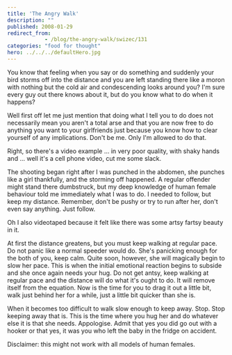 ```yaml
---
title: 'The Angry Walk'
description: ""
published: 2008-01-29
redirect_from: 
            - /blog/the-angry-walk/swizec/131
categories: "food for thought"
hero: ../../../defaultHero.jpg
---
```

You know that feeling when you say or do something and suddenly your bird storms off into the distance and you are left standing there like a moron with nothing but the cold air and condescending looks around you? I&#x27;m sure every guy out there knows about it, but do you know what to do when it happens?

Well first off let me just mention that doing what I tell you to do does not necessarily mean you aren&#x27;t a total arse and that you are now free to do anything you want to your girlfriends just because you know how to clear yourself of any implications. Don&#x27;t be me. Only I&#x27;m allowed to do that.

Right, so there&#x27;s a video example ... in very poor quality, with shaky hands and ... well it&#x27;s a cell phone video, cut me some slack.

The shooting began right after I was punched in the abdomen, she punches like a girl thankfully, and the storming off happened. A regular offender might stand there dumbstruck, but my deep knowledge of human female behaviour told me immediately what I was to do. I needed to follow, but keep my distance. Remember, don&#x27;t be pushy or try to run after her, don&#x27;t even say anything. Just follow.

Oh I also videotaped because it felt like there was some artsy fartsy beauty in it.

At first the distance greatens, but you must keep walking at regular pace. Do not panic like a normal speeder would do. She&#x27;s panicking enough for the both of you, keep calm. Quite soon, however, she will magically begin to slow her pace. This is when the initial emotional reaction begins to subside and she once again needs your hug. Do not get antsy, keep walking at regular pace and the distance will do what it&#x27;s ought to do. It will remove itself from the equation. Now is the time for you to drag it out a little bit, walk just behind her for a while, just a little bit quicker than she is.

When it becomes too difficult to walk slow enough to keep away. Stop. Stop keeping away that is. This is the time where you hug her and do whatever else it is that she needs. Appologise. Admit that yes you did go out with a hooker or that yes, it was you who left the baby in the fridge on accident.

Disclaimer: this might not work with all models of human females.
